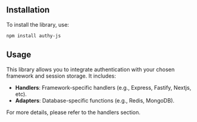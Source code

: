 ## Installation

To install the library, use:

```bash copy
npm install authy-js
```

## Usage

This library allows you to integrate authentication with your chosen framework and session storage. It includes:

-   **Handlers**: Framework-specific handlers (e.g., Express, Fastify, Nextjs, etc).
-   **Adapters**: Database-specific functions (e.g., Redis, MongoDB).

For more details, please refer to the handlers section.
